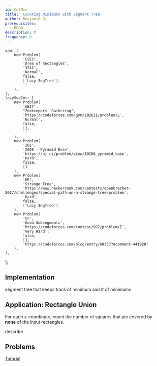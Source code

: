 ```yaml
---
id: CntMin
title: 'Counting Minimums with Segment Tree'
author: Benjamin Qi
prerequisites:
  - RURQ
description: ?
frequency: 0
---
```


	sam: [
		new Problem(
			'CSES',
			'Area of Rectangles',
			'1741',
			'Normal',
			false,
			['Lazy SegTree'],
			''
		),
	],
	lazySegCnt: [
		new Problem(
			'mBIT',
			"Zookeepers' Gathering",
			'https://codeforces.com/gym/102621/problem/L',
			'Normal',
			false,
			[],
			''
		),
		new Problem(
			'IOI',
			'2008 - Pyramid Base',
			'https://oj.uz/problem/view/IOI08_pyramid_base',
			'Hard',
			false,
			[]
		),
		new Problem(
			'HR',
			'Strange Tree',
			'https://www.hackerrank.com/contests/openbracket-2017/challenges/special-path-on-a-strange-tree/problem',
			'Hard',
			false,
			['Lazy SegTree']
		),
		new Problem(
			'CF',
			'Good Subsegments',
			'https://codeforces.com/contest/997/problem/E',
			'Very Hard',
			false,
			[],
			'https://codeforces.com/blog/entry/60357?#comment-441928'
		),
	],
};

## Implementation

segment tree that keeps track of minimum and # of minimums

## Application: Rectangle Union

<FocusProblem problem={problems.sam[0]} />

<Spoiler title="Hint">

For each $x$-coordinate, count the number of squares that are covered by
**none** of the input rectangles.

</Spoiler>

<Spoiler title="Solution">

<IncompleteSection>

describe

</IncompleteSection>

</Spoiler>

## Problems

<Problems problems={problems.lazySegCnt} />

<Optional title="Permutation Tree">

[Tutorial](https://codeforces.com/blog/entry/78898)

</Optional>
